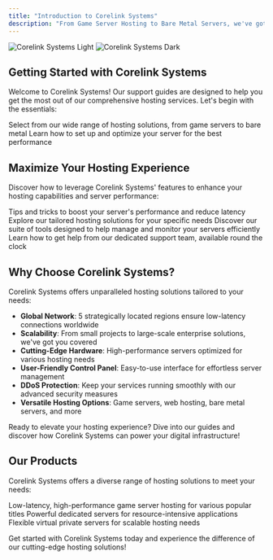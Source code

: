 ```yaml
---
title: "Introduction to Corelink Systems"
description: "From Game Server Hosting to Bare Metal Servers, we've got you covered in all ways. With over 5 regions around the world, your hosting needs are our priority."
---
```


<img alt="Corelink Systems Light" className="block dark:hidden" src="/images/idkfuck.png" />

<img alt="Corelink Systems Dark" className="hidden dark:block" src="/images/idkfuck.png" />

## Getting Started with Corelink Systems

Welcome to Corelink Systems! Our support guides are designed to help you get the most out of our comprehensive hosting services. Let's begin with the essentials:

<CardGroup cols={2}>
  <Card title="Choose Your Service" icon="server" href="/docs/service-selection">
    Select from our wide range of hosting solutions, from game servers to bare metal
  </Card>

  <Card title="Server Configuration" icon="cogs" href="/docs/server-setup">
    Learn how to set up and optimize your server for the best performance
  </Card>
</CardGroup>

## Maximize Your Hosting Experience

Discover how to leverage Corelink Systems' features to enhance your hosting capabilities and server performance:

<CardGroup cols={2}>
  <Card title="Performance Optimization" icon="gauge-high" href="/docs/optimization">
    Tips and tricks to boost your server's performance and reduce latency
  </Card>

  <Card title="Custom Solutions" icon="puzzle-piece" href="/docs/custom-solutions">
    Explore our tailored hosting solutions for your specific needs
  </Card>

  <Card title="Management Tools" icon="tools" href="/docs/management-tools">
    Discover our suite of tools designed to help manage and monitor your servers efficiently
  </Card>

  <Card title="24/7 Support" icon="headset" href="/docs/support">
    Learn how to get help from our dedicated support team, available round the clock
  </Card>
</CardGroup>

## Why Choose Corelink Systems?

Corelink Systems offers unparalleled hosting solutions tailored to your needs:

- **Global Network**: 5 strategically located regions ensure low-latency connections worldwide
- **Scalability**: From small projects to large-scale enterprise solutions, we've got you covered
- **Cutting-Edge Hardware**: High-performance servers optimized for various hosting needs
- **User-Friendly Control Panel**: Easy-to-use interface for effortless server management
- **DDoS Protection**: Keep your services running smoothly with our advanced security measures
- **Versatile Hosting Options**: Game servers, web hosting, bare metal servers, and more

Ready to elevate your hosting experience? Dive into our guides and discover how Corelink Systems can power your digital infrastructure!

## Our Products

Corelink Systems offers a diverse range of hosting solutions to meet your needs:

<CardGroup cols={3}>
  <Card title="Game Server Hosting" icon="gamepad" href="/docs/game-hosting">
    Low-latency, high-performance game server hosting for various popular titles
  </Card>
  <Card title="Bare Metal Servers" icon="server" href="/docs/bare-metal">
    Powerful dedicated servers for resource-intensive applications
  </Card>
  <Card title="VPS Hosting" icon="network-wired" href="/docs/vps-hosting">
    Flexible virtual private servers for scalable hosting needs
  </Card>
</CardGroup>

Get started with Corelink Systems today and experience the difference of our cutting-edge hosting solutions!

